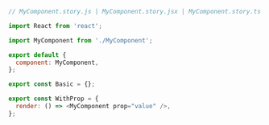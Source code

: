 ```js
// MyComponent.story.js | MyComponent.story.jsx | MyComponent.story.ts | MyComponent.story.tsx

import React from 'react';

import MyComponent from './MyComponent';

export default {
  component: MyComponent,
};

export const Basic = {};

export const WithProp = {
  render: () => <MyComponent prop="value" />,
};
```

